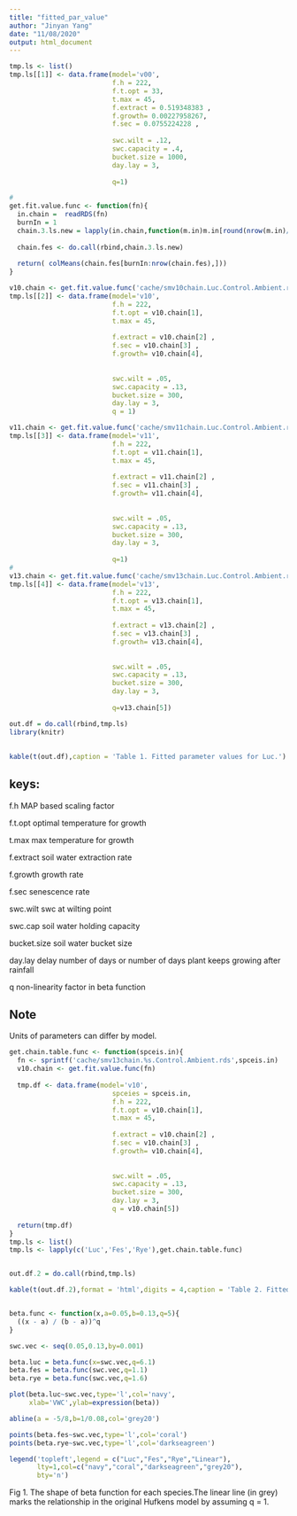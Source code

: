 ```yaml
---
title: "fitted_par_value"
author: "Jinyan Yang"
date: "11/08/2020"
output: html_document
---
```

```r
tmp.ls <- list()
tmp.ls[[1]] <- data.frame(model='v00',
                          f.h = 222,
                          f.t.opt = 33,
                          t.max = 45,
                          f.extract = 0.519348383 ,
                          f.growth= 0.00227958267,
                          f.sec = 0.0755224228 ,
                          
                          swc.wilt = .12,
                          swc.capacity = .4,
                          bucket.size = 1000,
                          day.lay = 3,
                          
                          q=1)

# 
get.fit.value.func <- function(fn){
  in.chain =  readRDS(fn)
  burnIn = 1
  chain.3.ls.new = lapply(in.chain,function(m.in)m.in[round(nrow(m.in)/3):nrow(m.in),])
  
  chain.fes <- do.call(rbind,chain.3.ls.new)
  
  return( colMeans(chain.fes[burnIn:nrow(chain.fes),]))
}

v10.chain <- get.fit.value.func('cache/smv10chain.Luc.Control.Ambient.rds')
tmp.ls[[2]] <- data.frame(model='v10',
                          f.h = 222,
                          f.t.opt = v10.chain[1],
                          t.max = 45,
                          
                          f.extract = v10.chain[2] ,
                          f.sec = v10.chain[3] ,
                          f.growth= v10.chain[4],
                          
                          
                          swc.wilt = .05,
                          swc.capacity = .13,
                          bucket.size = 300,
                          day.lay = 3,
                          q = 1)

v11.chain <- get.fit.value.func('cache/smv11chain.Luc.Control.Ambient.rds')
tmp.ls[[3]] <- data.frame(model='v11',
                          f.h = 222,
                          f.t.opt = v11.chain[1],
                          t.max = 45,
                          
                          f.extract = v11.chain[2] ,
                          f.sec = v11.chain[3] ,
                          f.growth= v11.chain[4],
                          
                          
                          swc.wilt = .05,
                          swc.capacity = .13,
                          bucket.size = 300,
                          day.lay = 3,
                          
                          q=1)
# 
v13.chain <- get.fit.value.func('cache/smv13chain.Luc.Control.Ambient.rds')
tmp.ls[[4]] <- data.frame(model='v13',
                          f.h = 222,
                          f.t.opt = v13.chain[1],
                          t.max = 45,
                          
                          f.extract = v13.chain[2] ,
                          f.sec = v13.chain[3] ,
                          f.growth= v13.chain[4],
                          
                          
                          swc.wilt = .05,
                          swc.capacity = .13,
                          bucket.size = 300,
                          day.lay = 3,
                          
                          q=v13.chain[5])

out.df = do.call(rbind,tmp.ls)
library(knitr)
```

## 

```r
kable(t(out.df),caption = 'Table 1. Fitted parameter values for Luc.')
```

## 

## keys: 

f.h MAP based scaling factor

f.t.opt optimal temperature for growth

t.max max temperature for growth

f.extract soil water extraction rate

f.growth growth rate

f.sec senescence rate

swc.wilt swc at wilting point

swc.cap soil water holding capacity

bucket.size soil water bucket size

day.lay delay number of days or number of days plant keeps growing after rainfall

q non-linearity factor in beta function

## Note
Units of parameters can differ by model.

```r

get.chain.table.func <- function(spceis.in){
  fn <- sprintf('cache/smv13chain.%s.Control.Ambient.rds',spceis.in)
  v10.chain <- get.fit.value.func(fn)
  
  tmp.df <- data.frame(model='v10',
                          spceies = spceis.in,
                          f.h = 222,
                          f.t.opt = v10.chain[1],
                          t.max = 45,
                          
                          f.extract = v10.chain[2] ,
                          f.sec = v10.chain[3] ,
                          f.growth= v10.chain[4],
                          
                          
                          swc.wilt = .05,
                          swc.capacity = .13,
                          bucket.size = 300,
                          day.lay = 3,
                          q = v10.chain[5])
  
  return(tmp.df)
}
tmp.ls <- list()
tmp.ls <- lapply(c('Luc','Fes','Rye'),get.chain.table.func)


out.df.2 = do.call(rbind,tmp.ls)
```

```r
kable(t(out.df.2),format = 'html',digits = 4,caption = 'Table 2. Fitted v13 parameter values for Luc, Fes, and Rye. ')


beta.func <- function(x,a=0.05,b=0.13,q=5){
  ((x - a) / (b - a))^q 
}

swc.vec <- seq(0.05,0.13,by=0.001)

beta.luc = beta.func(x=swc.vec,q=6.1)
beta.fes = beta.func(swc.vec,q=1.1)
beta.rye = beta.func(swc.vec,q=1.6)

plot(beta.luc~swc.vec,type='l',col='navy',
     xlab='VWC',ylab=expression(beta))

abline(a = -5/8,b=1/0.08,col='grey20')

points(beta.fes~swc.vec,type='l',col='coral')
points(beta.rye~swc.vec,type='l',col='darkseagreen')

legend('topleft',legend = c("Luc","Fes","Rye","Linear"),
       lty=1,col=c("navy","coral","darkseagreen","grey20"),
       bty='n')

```

Fig 1. The shape of beta function for each species.The linear line (in grey) marks the relationship in the original Hufkens model by assuming q = 1.